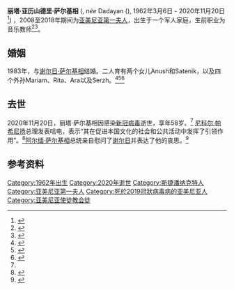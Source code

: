 {{Expand language}}
{{Infobox Officeholder
| name                = 丽塔·萨尔基相<br/><small>Rita Sargsyan</small>
| birth_name          = Rita Aleksandri Dadayan
| nickname            = 
| image               = Rita Sargsyan nimg.jpg
| office2             = 总理夫人
| primeminister2      = [[谢尔日·萨尔基相|谢尔日·萨尔基相]]
| term_start2         = 2018年4月17日
| term_end2           = 2018年4月23日
| predecessor2        = 莉莉·卡拉佩特延
| successor2          = 莉莉·卡拉佩特延
| office3             = 
| primeminister3      = [[谢尔日·萨尔基相|谢尔日·萨尔基相]]
| term_start3         = 2007年4月4日
| term_end3           = 2008年4月9日
| predecessor3        = 
| successor3          = 
| office              = [[亚美尼亚第一夫人|亚美尼亚第一夫人]]
| president           = [[谢尔日·萨尔基相|谢尔日·萨尔基相]]
| primeminister       = 
| term_start          = 2008年4月9日
| term_end            = 2018年4月9日
| predecessor         = [[贝拉·科恰良|贝拉·科恰良]]
| successor           = [[Nouneh·萨尔基相|Nouneh·萨尔基相]]
| birth_date          = {{Birth date|1962|3|6|df=y}}
| birth_place         = {{USSR}}[[纳戈尔诺－卡拉巴赫自治州|纳戈尔诺－卡拉巴赫自治州]][[斯捷潘纳克特|斯捷潘纳克特]]
| death_date          = {{Death date and age|2020|11|20|1962|3|6|df=y}}
| death_place         = {{ARM}}[[埃里温|埃里温]]
| nationality         = {{ARM}}
| residence           = 
| restingplace        = 
| alma_mater          = 
| party               = 
| otherparty          = 
| spouse              = {{marriage|[[谢尔日·萨尔基相|谢尔日·萨尔基相]]|1983}}
| children            = 
| occupation          = 
| profession          = 音乐教师
| cabinet             = 
| blank1              = 宗教
| data1               = [[亚美尼亚使徒教会|亚美尼亚使徒教会]]
| signature           = 
| awards              = 
| website             = {{official website|http://www.president.am/hy/first-lady/}}
| footnotes           = 
}}

'''丽塔·亚历山德里·萨尔基相''' ({{lang-hy|Ռիտա Ալեքսանդրի Սարգսյան}}, ''née'' Dadayan ({{lang|hy|Դադայան}}), 1962年3月6日 - 2020年11月20日<ref name=":0">{{Cite web|title=Մահացել է Ռիտա Սարգսյանը|url=https://armeniatoday.news/armenia/200645/|access-date=2020-11-20|website=Armenia Today|language=hy-AM|archive-date=2020-12-03|archive-url=https://web.archive.org/web/20201203101251/https://armeniatoday.news/armenia/200645/|dead-url=no}}</ref>) ，2008至2018年期间为[[亚美尼亚第一夫人|亚美尼亚第一夫人]]，出生于一个军人家庭，生前职业为音乐教师<ref name="official bio">{{Cite web |url=http://www.president.am/en/first-lady/ |title=Official website of the President of Armenia. Rita Sargsyan. First Lady of Armenia |accessdate=2021-01-15 |archive-date=2016-05-04 |archive-url=https://web.archive.org/web/20160504053308/http://www.president.am/en/first-lady/ |dead-url=yes }}</ref><ref>{{Cite web |url=https://armenpress.am/arm/news/707797 |title=Documentary "Married to the president", «Rossia 24» (''in Armenian'') |accessdate=2021-01-15 |archive-date=2017-12-01 |archive-url=https://web.archive.org/web/20171201033221/https://armenpress.am/arm/news/707797 |dead-url=no }}</ref>。
== 婚姻 ==
1983年，与[[谢尔日·萨尔基相|谢尔日·萨尔基相]]结婚。二人育有两个女儿Anush和Satenik，以及四个外孙Mariam、Rita、Ara以及Serzh。<ref>{{Cite web|url=http://galatv.am/hy/news/105643/|title=«Հասարակությանը ներկայացնելու այնքան քիչ բան ունեն, որ Հռոմի Պապի տված պատարագն են սեփականացնում»|website=ԳԱԼԱ|language=hy-AM|accessdate=2016-03-03|archive-date=2018-12-20|archive-url=https://web.archive.org/web/20181220154504/http://galatv.am/hy/news/105643/|dead-url=no}}</ref><ref>{{Cite web|url=https://www.a1plus.am/77146.html|title=Հարցը Զարուհուն հուշել էր Սերժ Սարգսյանը|website=www.a1plus.am|accessdate=2016-03-03|archive-date=2019-08-23|archive-url=https://web.archive.org/web/20190823163136/https://www.a1plus.am/77146.html}}</ref><ref>{{Cite web|url=http://www.7or.am/am/news/view/43739/|title=Միշիկական քարոզչամեքենան «բուքսավատ» է անում|last=Intell-Sol.com|website=www.7or.am|accessdate=2016-03-03|archive-date=2020-12-11|archive-url=https://web.archive.org/web/20201211094435/https://www.7or.am/am/news/view/43739/|dead-url=no}}</ref>

==去世==
2020年11月20日，丽塔·萨尔基相因感染[[2019冠状病毒病|新冠病毒]]逝世，享年58岁。<ref name=":0" /> [[尼科尔·帕希尼扬|尼科尔·帕希尼扬]]总理发表唁电，表示“其在促进本国文化的社会和公共活动中发挥了引领作用”。<ref>{{Cite web|title=Prime Minister Nikol Pashinyan’s Condolence Message on Passing of Rita Sargsyan|url=https://www.primeminister.am/en/condolence/item/2020/11/20/Nikol-Pashinyan-Condolences/|access-date=2020-11-21|website=www.primeminister.am|language=en|archive-date=2021-01-21|archive-url=https://web.archive.org/web/20210121045053/https://www.primeminister.am/en/condolence/item/2020/11/20/Nikol-Pashinyan-Condolences/|dead-url=no}}</ref>[[阿尔缅·萨尔基相|阿尔缅·萨尔基相]]总统亲自慰问了[[谢尔日·萨尔基相|谢尔日]]并表达了他的哀思。<ref>{{Cite web|title=Armen Sarkissian expresses condolences to and visits Armenia 3rd President Serzh Sargsyan|url=https://news.am/eng/news/614928.html|access-date=2020-11-23|website=news.am|language=en|archive-date=2021-01-21|archive-url=https://web.archive.org/web/20210121070815/https://news.am/eng/news/614928.html|dead-url=no}}</ref>

==参考资料==
{{reflist}}

{{DEFAULTSORT:Sargsyan, Rita}}
[[Category:1962年出生|Category:1962年出生]]
[[Category:2020年逝世|Category:2020年逝世]]
[[Category:斯捷潘纳克特人|Category:斯捷潘纳克特人]]
[[Category:亚美尼亚第一夫人|Category:亚美尼亚第一夫人]]
[[Category:死於2019冠狀病毒病的亚美尼亚人|Category:死於2019冠狀病毒病的亚美尼亚人]]
[[Category:亚美尼亚使徒教会徒|Category:亚美尼亚使徒教会徒]]